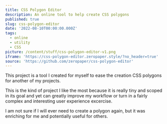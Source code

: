 ```yaml
---
title: CSS Polygon Editor
description: An online tool to help create CSS polygons
published: true
slug: css-polygon-editor
date: '2022-08-10T00:00:00.000Z'
tags:
  - online
  - utility
  - CSS
picture: /content/stuff/css-polygon-editor-v1.png
iframe: 'https://css-polygon-editor.zeropaper.style/?no_header=true'
source: 'https://github.com/zeropaper/css-polygon-editor'
---
```


This project is a tool I created for myself to ease the creation CSS polygons for another of my projects.

This is the kind of project I like the most because it is really tiny and scoped in its goal and yet
can greatly improve my workflow or turn in a fairly complex and interesting user experience excercise.

I am not sure if I will ever need to create a polygon again, but it was enriching for me
and potentially useful for others.
